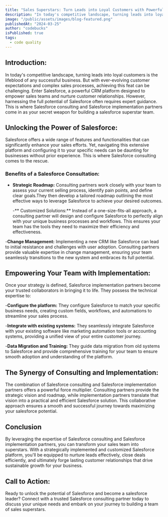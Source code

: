 ```yaml
---
title: "Sales Superstars: Turn Leads into Loyal Customers with Powerful Salesforce Strategies"
description: "In today's competitive landscape, turning leads into loyal customers is the lifeblood of any successful business. But with ever-evolving customer expectations and complex sales processes, achieving this feat can be challenging. Enter Salesforce, a powerful CRM platform designed to empower sales teams and nurture customer relationships. However, harnessing the full potential of Salesforce often requires expert guidance. This is where Salesforce consulting and Salesforce implementation partners come in as your secret weapon for building a salesforce superstar team."
image: "/public/assets/images/blog-featured.png"
publishedAt: "2024-03-25"
author: "codebucks"
isPublished: true
tags:
  - code quality
---
```


## Introduction:

In today's competitive landscape, turning leads into loyal customers is the lifeblood of any successful business. But with ever-evolving customer expectations and complex sales processes, achieving this feat can be challenging. Enter Salesforce, a powerful CRM platform designed to empower sales teams and nurture customer relationships. However, harnessing the full potential of Salesforce often requires expert guidance. This is where Salesforce consulting and Salesforce implementation partners come in as your secret weapon for building a salesforce superstar team.

## Unlocking the Power of Salesforce:

Salesforce offers a wide range of features and functionalities that can significantly enhance your sales efforts. Yet, navigating this extensive platform and configuring it to your specific needs can be daunting for businesses without prior experience. This is where Salesforce consulting comes to the rescue.

### Benefits of a Salesforce Consultation:

- **Strategic Roadmap:** Consulting partners work closely with your team to assess your current selling process, identify pain points, and define clear goals.They then develop a tailored roadmap outlining the most effective ways to leverage Salesforce to achieve your desired outcomes.

  -** Customized Solutions:** Instead of a one-size-fits-all approach, a consulting partner will design and configure Salesforce to perfectly align with your unique business processes and workflows. This ensures your team has the tools they need to maximize their efficiency and effectiveness.

-**Change Management:** Implementing a new CRM like Salesforce can lead to initial resistance and challenges with user adoption. Consulting partners provide valuable expertise in change management, ensuring your team seamlessly transitions to the new system and embraces its full potential.

## Empowering Your Team with Implementation:

Once your strategy is defined, Salesforce implementation partners become your trusted collaborators in bringing it to life. They possess the technical expertise to:

-**Configure the platform:** They configure Salesforce to match your specific business needs, creating custom fields, workflows, and automations to streamline your sales process.

-**Integrate with existing systems:** They seamlessly integrate Salesforce with your existing software like marketing automation tools or accounting systems, providing a unified view of your entire customer journey.

-**Data Migration and Training:** They guide data migration from old systems to Salesforce and provide comprehensive training for your team to ensure smooth adoption and understanding of the platform.

## The Synergy of Consulting and Implementation:

The combination of Salesforce consulting and Salesforce implementation partners offers a powerful force multiplier. Consulting partners provide the strategic vision and roadmap, while implementation partners translate that vision into a practical and efficient Salesforce solution. This collaborative approach ensures a smooth and successful journey towards maximizing your salesforce potential.

## Conclusion

By leveraging the expertise of Salesforce consulting and Salesforce implementation partners, you can transform your sales team into superstars. With a strategically implemented and customized Salesforce platform, you'll be equipped to nurture leads effectively, close deals efficiently, and ultimately forge lasting customer relationships that drive sustainable growth for your business.

## Call to Action:

Ready to unlock the potential of Salesforce and become a salesforce leader? Connect with a trusted Salesforce consulting partner today to discuss your unique needs and embark on your journey to building a team of sales superstars.
